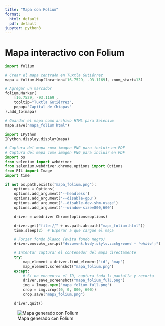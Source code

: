 ```yaml
---
title: "Mapa con Folium"
format:
  html: default
  pdf: default
jupyter: python3
---
```


# Mapa interactivo con Folium

```python
import folium

# Crear el mapa centrado en Tuxtla Gutiérrez
mapa = folium.Map(location=[16.7529, -93.1169], zoom_start=13)

# Agregar un marcador
folium.Marker(
    [16.7529, -93.1169],
    tooltip="Tuxtla Gutiérrez",
    popup="Capital de Chiapas"
).add_to(mapa)

# Guardar el mapa como archivo HTML para Selenium
mapa.save("mapa_folium.html")
```
:::{.only-html}
```python
import IPython
IPython.display.display(mapa)
```
:::

```python
# Captura del mapa como imagen PNG para incluir en PDF
# Captura del mapa como imagen PNG para incluir en PDF
import os
from selenium import webdriver
from selenium.webdriver.chrome.options import Options
from PIL import Image
import time

if not os.path.exists("mapa_folium.png"):
    options = Options()
    options.add_argument('--headless')
    options.add_argument('--disable-gpu')
    options.add_argument('--disable-dev-shm-usage')
    options.add_argument("--window-size=800,600")

    driver = webdriver.Chrome(options=options)

    driver.get("file://" + os.path.abspath("mapa_folium.html"))
    time.sleep(2)  # Esperar a que cargue el mapa

    # Forzar fondo blanco (evita fondo negro)
    driver.execute_script("document.body.style.background = 'white';")

    # Intentar capturar el contenedor del mapa directamente
    try:
        map_element = driver.find_element("id", "map")
        map_element.screenshot("mapa_folium.png")
    except:
        # Si no encuentra el ID, captura toda la pantalla y recorta
        driver.save_screenshot("mapa_folium_full.png")
        img = Image.open("mapa_folium_full.png")
        crop = img.crop((0, 0, 800, 600))
        crop.save("mapa_folium.png")

    driver.quit()
```   
:::{.only-pdf}
![Mapa generado con Folium](mapa_folium.png)
:::